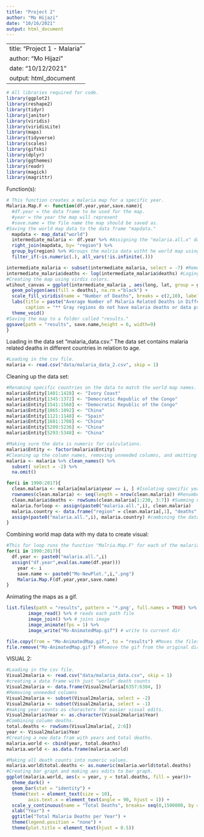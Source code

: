 ```yaml
---
title: "Project 2"
author: "Mo Hijazi"
date: "10/16/2021"
output: html_document
---
```

---
title: "Project 1 - Malaria"
author: "Mo Hijazi"
date: "10/12/2021"
output: html_document
---
```r
# All libraries required for code.
library(ggplot2)
library(reshape2)
library(tidyr)
library(janitor)
library(viridis)
library(viridisLite)
library(maps)
library(tidyverse)
library(scales)
library(gifski)
library(dplyr)
library(ggthemes)
library(readr)
library(magick)
library(magrittr)
```

Function(s):
```r
# This function creates a malaria map for a specific year.
Malaria.Map.F <- function(df.year,year,save.name){ 
  #df.year = the data frame to be used for the map.
  #year = the year the map will represent
  #save.name = the file name the map should be saved as. 
#Saving the world map data to the data frame "mapdata."
  mapdata <- map_data("world")
  intermediate_malaria <- df.year %>% #Assigning the "malaria.all.x" data frame to "d" which is a intermediate data frame. 
  right_join(mapdata, by= "region") %>%
  group_by(region) %>% #Groups the malria data witht he world map using regions. 
  filter_if(~is.numeric(.), all_vars(!is.infinite(.)))

intermediate_malaria <- subset(intermediate_malaria, select = -7) #Removing unneeded columns.
intermediate_malaria$deaths <- log(intermediate_malaria$deaths) #Loging all deaths to create a better visual representation. 
#Creating the map using virdis colors.
wtihout_canvas = ggplot(intermediate_malaria , aes(long, lat, group = group)) +
  geom_polygon(aes(fill = deaths), na.rm ="black") + 
  scale_fill_viridis(name = "Number of Deaths", breaks = c(2,10), labels = c("Low death rates", "High death rates"), limits = c(0,12)) +
  labs(title = paste("Average Number of Malaria Related Deaths in Different Countries (Year:",year,")"),
       caption = "** Gray regions do not have malaria deaths or data pretaining to number of malaria deaths **") +
  theme_void()
#Saving the map to a folder called "results."
ggsave(path = "results", save.name,height = 6, width=9) 
}

```

Loading in the data set "malaria_data.csv." The data set contains malaria related deaths in different countries in relation to age. 
```r
#Loading in the csv file. 
malaria <- read.csv("data/malaria_data_2.csv", skip = 1)
```

Cleaning up the data set: 
```r
#Renaming specific countries on the data to match the world map names.
malaria$Entity[1401:1428] <- "Ivory Coast"
malaria$Entity[1345:1372] <- "Democratic Republic of the Congo"
malaria$Entity[1541:1568] <- "Democratic Republic of the Congo"
malaria$Entity[1065:1092] <- "China"
malaria$Entity[1121:1148] <- "Spain"
malaria$Entity[1681:1708] <- "China"
malaria$Entity[5209:5236] <- "China"
malaria$Entity[5293:5348] <- "China"

#Making sure the data is numeric for calculations.
malaria$Entity <- factor(malaria$Entity) 
#Cleaning up the column names, removing unneeded columns, and omitting any NA values.
malaria <- malaria %>% clean_names() %>%
  subset( select = -2) %>% 
  na.omit()

for(i in 1990:2017){
  clean.malaria <- malaria[malaria$year == i, ] #Isolating specific year
  rownames(clean.malaria) <- seq(length = nrow(clean.malaria)) #Renumbering rows
  clean.malaria$deaths <- rowSums(clean.malaria[1:230, 3:7]) #Summing up the columns for each country. 
  malaria.forloop <- assign(paste0("malaria.all.",i), clean.malaria) 
  malaria.country <- data.frame("region" = clean.malaria[,1], "deaths" = malaria.forloop$deaths) 
  assign(paste0("malaria.all.",i), malaria.country) #combining the data with a df of countries.
}
```

Combining world map data with my data to create visual:
```r
#This for loop runs the function "Malria.Map.F" for each of the malaria data frames to create a map for each year.
for(i in 1990:2017){
  df.year <- paste0("malaria.all.",i)
  assign("df.year",eval(as.name(df.year)))
    year <- i
    save.name <- paste0("Mo-NewPlot.",i,".png")
    Malaria.Map.F(df.year,year,save.name)
}
```

Animating the maps as a gif. 
```r
list.files(path = "results", pattern = '*.png', full.names = TRUE) %>% 
        image_read() %>% # reads each path file
        image_join() %>% # joins image
        image_animate(fps = 1) %>% 
        image_write("Mo-AnimatedMap.gif") # write to current dir

file.copy(from = "Mo-AnimatedMap.gif", to = "results") #Moves the files to results folder.
file.remove("Mo-AnimatedMap.gif") #Remove the gif from the original directory. 
```

VISUAL 2:
```r
#Loading in the csv file. 
Visual2malaria <- read.csv("data/malaria_data.csv", skip = 1)
#creating a data frame with just "world" death counts
Visual2malaria <- data.frame(Visual2malaria[6357:6384, ]) 
#Removing unneeded columns
Visual2malaria <- subset(Visual2malaria, select = -2)
Visual2malaria <- subset(Visual2malaria, select = -1)
#making year counts as characters for easier visual edits. 
Visual2malaria$Year <- as.character(Visual2malaria$Year)
#Combining column deaths. 
total.deaths <- rowSums(Visual2malaria[, 2:6])
year <- Visual2malaria$Year
#Creating a new data fram with years and total deaths.
malaria.world <- cbind(year, total.deaths)
malaria.world <- as.data.frame(malaria.world)
```

```r
#Making all death counts into numeric values.
malaria.world$total.deaths <- as.numeric(malaria.world$total.deaths)
#Creating bar graph and making aes edits to bar graph.
ggplot(malaria.world, aes(x = year, y = total.deaths, fill = year))+
  theme_dark() +
  geom_bar(stat = "identity") + 
  theme(text = element_text(size = 10),
        axis.text.x = element_text(angle = 90, hjust = 1)) +
  scale_y_continuous(name = "Total Deaths", breaks= seq(0,1500000, by = 100000), labels = comma, expand = c(0, 0))+
  xlab("Year") +
  ggtitle("Total Malaria Deaths per Year") +
  theme(legend.position = "none") + 
  theme(plot.title = element_text(hjust = 0.5))
```